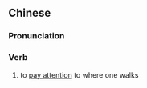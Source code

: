 ==Chinese==
{{zh-forms}}

===Pronunciation===
{{zh-pron
|c=tai2 lou6
|cat=v
}}

===Verb===
{{zh-verb}}

# {{lb|zh|Cantonese}} to [[pay attention]] to where one walks
#: {{zh-x|行路 唔 睇路|to not pay attention where one is walking|C}}